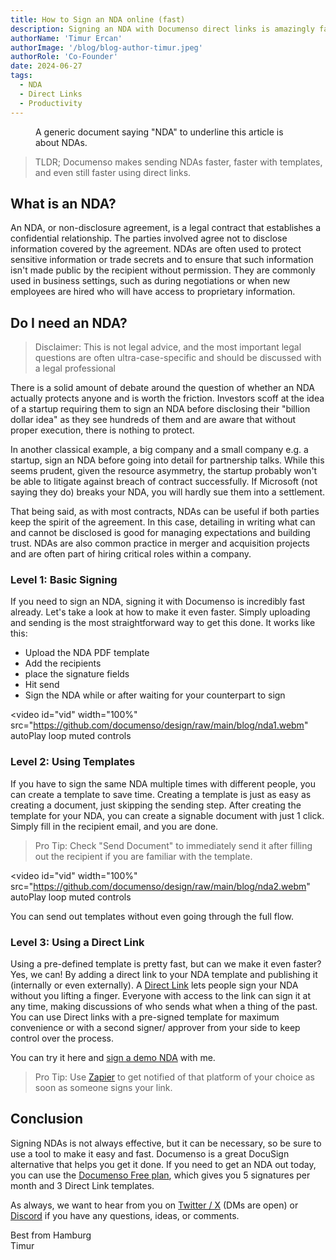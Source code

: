 ```yaml
---
title: How to Sign an NDA online (fast)
description: Signing an NDA with Documenso direct links is amazingly fast. Let’s look at how to make it even faster.
authorName: 'Timur Ercan'
authorImage: '/blog/blog-author-timur.jpeg'
authorRole: 'Co-Founder'
date: 2024-06-27
tags:
  - NDA
  - Direct Links
  - Productivity
---
```


<figure>
  <MdxNextImage
    src="/blog/nda.jpg"
    width="1400"
    height="884"
    alt="Direct Links in Templates List View"
  />

  <figcaption className="text-center">A generic document saying "NDA" to underline this article is about NDAs.</figcaption>
</figure>

> TLDR; Documenso makes sending NDAs faster, faster with templates, and even still faster using direct links.

## What is an NDA?

An NDA, or non-disclosure agreement, is a legal contract that establishes a confidential relationship. The parties involved agree not to disclose information covered by the agreement. NDAs are often used to protect sensitive information or trade secrets and to ensure that such information isn't made public by the recipient without permission. They are commonly used in business settings, such as during negotiations or when new employees are hired who will have access to proprietary information.

## Do I need an NDA?

> Disclaimer: This is not legal advice, and the most important legal questions are often ultra-case-specific and should be discussed with a legal professional

There is a solid amount of debate around the question of whether an NDA actually protects anyone and is worth the friction. Investors scoff at the idea of a startup requiring them to sign an NDA before disclosing their "billion dollar idea" as they see hundreds of them and are aware that without proper execution, there is nothing to protect.

In another classical example, a big company and a small company e.g. a startup, sign an NDA before going into detail for partnership talks. While this seems prudent, given the resource asymmetry, the startup probably won't be able to litigate against breach of contract successfully. If Microsoft (not saying they do) breaks your NDA, you will hardly sue them into a settlement.

That being said, as with most contracts, NDAs can be useful if both parties keep the spirit of the agreement. In this case, detailing in writing what can and cannot be disclosed is good for managing expectations and building trust. NDAs are also common practice in merger and acquisition projects and are often part of hiring critical roles within a company.

### Level 1: Basic Signing

If you need to sign an NDA, signing it with Documenso is incredibly fast already. Let's take a look at how to make it even faster. Simply uploading and sending is the most straightforward way to get this done. It works like this:

- Upload the NDA PDF template
- Add the recipients
- place the signature fields
- Hit send
- Sign the NDA while or after waiting for your counterpart to sign

<video
  id="vid"
  width="100%"
  src="https://github.com/documenso/design/raw/main/blog/nda1.webm"
  autoPlay
  loop
  muted
  controls
></video>

### Level 2: Using Templates

If you have to sign the same NDA multiple times with different people, you can create a template to save time. Creating a template is just as easy as creating a document, just skipping the sending step. After creating the template for your NDA, you can create a signable document with just 1 click. Simply fill in the recipient email, and you are done.

> Pro Tip: Check "Send Document" to immediately send it after filling out the recipient if you are familiar with the template.

<video
  id="vid"
  width="100%"
  src="https://github.com/documenso/design/raw/main/blog/nda2.webm"
  autoPlay
  loop
  muted
  controls
></video>
<figcaption className="text-center">
  You can send out templates without even going through the full flow.
</figcaption>

### Level 3: Using a Direct Link

Using a pre-defined template is pretty fast, but can we make it even faster? Yes, we can! By adding a direct link to your NDA template and publishing it (internally or even externally). A [Direct Link](http://documenso.com/blog/announcing-direct-links) lets people sign your NDA without you lifting a finger. Everyone with access to the link can sign it at any time, making discussions of who sends what when a thing of the past. You can use Direct links with a pre-signed template for maximum convenience or with a second signer/ approver from your side to keep control over the process.

You can try it here and [sign a demo NDA](https://documen.so/demo-nda) with me.

> Pro Tip: Use [Zapier](https://documen.so/zapier) to get notified of that platform of your choice as soon as someone signs your link.

## Conclusion

Signing NDAs is not always effective, but it can be necessary, so be sure to use a tool to make it easy and fast. Documenso is a great DocuSign alternative that helps you get it done. If you need to get an NDA out today, you can use the [Documenso Free plan](https://documen.so/free), which gives you 5 signatures per month and 3 Direct Link templates.

As always, we want to hear from you on [Twitter / X](https://twitter.com/eltimuro) (DMs are open) or [Discord](https://documen.so/discord) if you have any questions, ideas, or comments.

Best from Hamburg\
Timur

